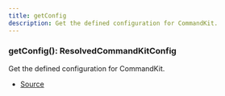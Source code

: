 ```yaml
---
title: getConfig
description: Get the defined configuration for CommandKit.
---
```



### getConfig(): ResolvedCommandKitConfig

Get the defined configuration for CommandKit.



- [Source](https://github.com/underctrl-io/commandkit/blob/98b939d6fdf8beaae597b4dc0351a139da52ee8d/packages/commandkit/src/config/config.ts#L12)